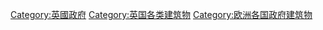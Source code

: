 [[Category:英國政府|Category:英國政府]]
[[Category:英国各类建筑物|Category:英国各类建筑物]]
[[Category:欧洲各国政府建筑物‎|Category:欧洲各国政府建筑物‎]]